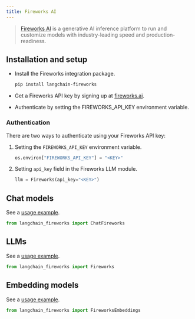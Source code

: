 ```yaml
---
title: Fireworks AI
---
```


>[Fireworks AI](https://fireworks.ai) is a generative AI inference platform to run and
> customize models with industry-leading speed and production-readiness.



## Installation and setup

- Install the Fireworks integration package.

  ```bash
  pip install langchain-fireworks
  ```

- Get a Fireworks API key by signing up at [fireworks.ai](https://fireworks.ai).
- Authenticate by setting the FIREWORKS_API_KEY environment variable.

### Authentication

There are two ways to authenticate using your Fireworks API key:

1.  Setting the `FIREWORKS_API_KEY` environment variable.

    ```python
    os.environ["FIREWORKS_API_KEY"] = "<KEY>"
    ```

2.  Setting `api_key` field in the Fireworks LLM module.

    ```python
    llm = Fireworks(api_key="<KEY>")
    ```
## Chat models

See a [usage example](/oss/javascript/integrations/chat/fireworks).

```python
from langchain_fireworks import ChatFireworks
```
## LLMs

See a [usage example](/oss/javascript/integrations/llms/fireworks).

```python
from langchain_fireworks import Fireworks
```
## Embedding models

See a [usage example](/oss/javascript/integrations/text_embedding/fireworks).

```python
from langchain_fireworks import FireworksEmbeddings
```
